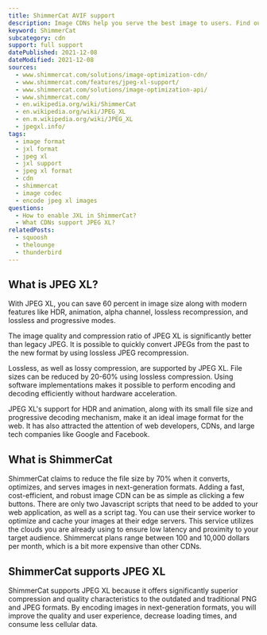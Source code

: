 ```yaml
---
title: ShimmerCat AVIF support
description: Image CDNs help you serve the best image to users. Find out how you can use JPEG XL images in ShimmerCat.
keyword: ShimmerCat
subcategory: cdn
support: full support
datePublished: 2021-12-08
dateModified: 2021-12-08
sources:
  - www.shimmercat.com/solutions/image-optimization-cdn/
  - www.shimmercat.com/features/jpeg-xl-support/
  - www.shimmercat.com/solutions/image-optimization-api/
  - www.shimmercat.com/
  - en.wikipedia.org/wiki/ShimmerCat
  - en.wikipedia.org/wiki/JPEG_XL
  - en.m.wikipedia.org/wiki/JPEG_XL
  - jpegxl.info/
tags:
  - image format
  - jxl format
  - jpeg xl
  - jxl support
  - jpeg xl format
  - cdn
  - shimmercat
  - image codec
  - encode jpeg xl images
questions:
  - How to enable JXL in ShimmerCat?
  - What CDNs support JPEG XL?
relatedPosts:
  - squoosh
  - thelounge
  - thunderbird
---
```


## What is JPEG XL?

With JPEG XL, you can save 60 percent in image size along with modern features like HDR, animation, alpha channel, lossless recompression, and lossless and progressive modes.

The image quality and compression ratio of JPEG XL is significantly better than legacy JPEG. It is possible to quickly convert JPEGs from the past to the new format by using lossless JPEG recompression.

Lossless, as well as lossy compression, are supported by JPEG XL. File sizes can be reduced by 20-60% using lossless compression. Using software implementations makes it possible to perform encoding and decoding efficiently without hardware acceleration.

JPEG XL's support for HDR and animation, along with its small file size and progressive decoding mechanism, make it an ideal image format for the web. It has also attracted the attention of web developers, CDNs, and large tech companies like Google and Facebook.

## What is ShimmerCat

ShimmerCat claims to reduce the file size by 70% when it converts, optimizes, and serves images in next-generation formats. Adding a fast, cost-efficient, and robust image CDN can be as simple as clicking a few buttons. There are only two Javascript scripts that need to be added to your web application, as well as a script tag. You can use their service worker to optimize and cache your images at their edge servers. This service utilizes the clouds you are already using to ensure low latency and proximity to your target audience. Shimmercat plans range between 100 and 10,000 dollars per month, which is a bit more expensive than other CDNs.

## ShimmerCat supports JPEG XL

ShimmerCat supports JPEG XL because it offers significantly superior compression and quality characteristics to the outdated and traditional PNG and JPEG formats. By encoding images in next-generation formats, you will improve the quality and user experience, decrease loading times, and consume less cellular data.
